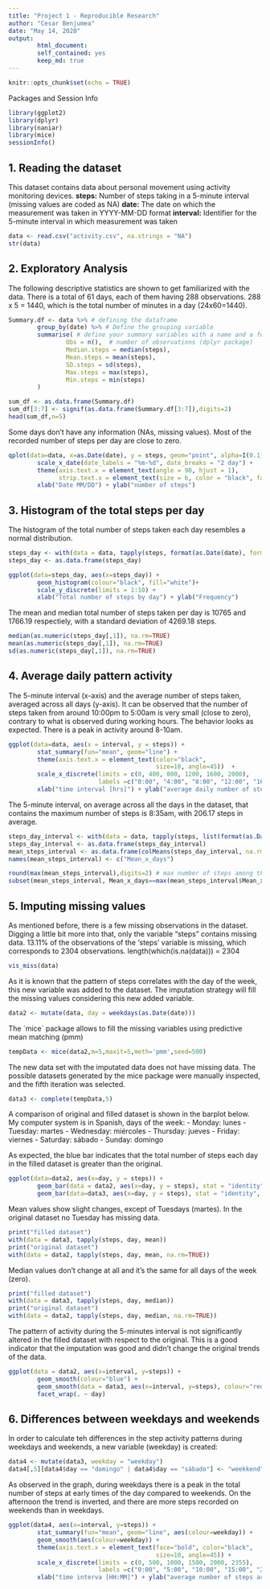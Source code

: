 ---
title: "Project 1 - Reproducible Research"
author: "Cesar Benjumea"
date: "May 14, 2020"
output: 
        html_document:
        self_contained: yes
        keep_md: true
---

```{r setup, include=FALSE}
knitr::opts_chunk$set(echo = TRUE)
```

Packages and Session Info
```{r}
library(ggplot2)
library(dplyr)
library(naniar)
library(mice)
sessionInfo()
```

## 1. Reading the dataset

This dataset contains data about personal movement using activity monitoring devices.
**steps:** Number of steps taking in a 5-minute interval (missing values are coded as NA)
**date:** The date on which the measurement was taken in YYYY-MM-DD format
**interval:** Identifier for the 5-minute interval in which measurement was taken
```{r}
data <- read.csv("activity.csv", na.strings = "NA")
str(data)
```
## 2. Exploratory Analysis

The following descriptive statistics are shown to get familiarized with the data.
There is a total of 61 days, each of them having 288 observations. 
288 x 5 = 1440, which is the total number of minutes in a day (24x60=1440).
```{r}
Summary.df <- data %>% # defining the dataframe
        group_by(date) %>% # Define the grouping variable
        summarise( # define your summary variables with a name and a function
                Obs = n(),  # number of observations (dplyr package)
                Median.steps = median(steps),
                Mean.steps = mean(steps),
                SD.steps = sd(steps),
                Max.steps = max(steps),
                Min.steps = min(steps)
        )

sum_df <- as.data.frame(Summary.df)
sum_df[3:7] <- signif(as.data.frame(Summary.df[3:7]),digits=2)
head(sum_df,n=5)
```

Some days don't have any information (NAs, missing values). 
Most of the recorded number of steps per day are close to zero.
```{r}
qplot(data=data, x=as.Date(date), y = steps, geom="point", alpha=I(0.1)) +
        scale_x_date(date_labels = "%m-%d", date_breaks = "2 day") +
        theme(axis.text.x = element_text(angle = 90, hjust = 1),  
              strip.text.x = element_text(size = 6, color = "black", face = "bold")) +
        xlab("Date MM/DD") + ylab("number of steps")
```

## 3. Histogram of the total steps per day

The histogram of the total number of steps taken each day resembles a normal distribution.
```{r}
steps_day <- with(data = data, tapply(steps, format(as.Date(date), format = "%m/%d"), sum))
steps_day <- as.data.frame(steps_day)

ggplot(data=steps_day, aes(x=steps_day)) + 
        geom_histogram(colour="black", fill="white")+
        scale_y_discrete(limits = 1:10) +
        xlab("Total number of steps by day") + ylab("Frequency")
```

The mean and median total number of steps taken per day is 10765 and 1766.19 respectiely, with a standard deviation of 4269.18 steps.
```{r}
median(as.numeric(steps_day[,1]), na.rm=TRUE)
mean(as.numeric(steps_day[,1]), na.rm=TRUE)
sd(as.numeric(steps_day[,1]), na.rm=TRUE)
```

## 4. Average daily pattern activity

The 5-minute interval (x-axis) and the average number of steps taken, averaged across all days (y-axis). It can be observed that the number of steps taken from around 10:00pm to 
5:00am is very small (close to zero), contrary to what is observed during working hours.
The behavior looks as expected. There is a peak in activity around 8-10am.
```{r}
ggplot(data=data, aes(x = interval, y = steps)) + 
        stat_summary(fun="mean", geom="line") +
        theme(axis.text.x = element_text(color="black", 
                                         size=10, angle=45))  +
        scale_x_discrete(limits = c(0, 400, 800, 1200, 1600, 2000),
                         labels =c("0:00", "4:00", "8:00", "12:00", "16:00", "20:00")) +
        xlab("time interval [hrs]") + ylab("average daily number of steps")
```

The 5-minute interval, on average across all the days in the dataset, that contains the maximum number of steps is 8:35am, with 206.17 steps in average.
```{r}
steps_day_interval <- with(data = data, tapply(steps, list(format(as.Date(date), format = "%m/%d"), interval), sum))
steps_day_interval <- as.data.frame(steps_day_interval)
mean_steps_interval <- as.data.frame(colMeans(steps_day_interval, na.rm = TRUE))
names(mean_steps_interval) <- c("Mean_x_days")

round(max(mean_steps_interval),digits=2) # max number of steps among the 5-minute intervals
subset(mean_steps_interval, Mean_x_days==max(mean_steps_interval$Mean_x_days))
```

## 5. Imputing missing values

As mentioned before, there is a few missing observations in the dataset.
Digging a little bit more into that, only the variable "steps" contains missing data. 13.11% of the observations of the 'steps' variable is missing, which corresponds to 2304 observations.
length(which(is.na(data))) = 2304
```{r}
vis_miss(data)
```

As it is known that the pattern of steps correlates with the day of the week, this new variable was added to the dataset. The imputation strategy will fill the missing values considering this new added variable. 
```{r}
data2 <- mutate(data, day = weekdays(as.Date(date)))
```

The ´mice´ package allows to fill the missing variables using predictive mean matching (pmm)
```{r}
tempData <- mice(data2,m=5,maxit=5,meth='pmm',seed=500)
```

The new data set with the imputated data does not have missing data. The possible datasets generated by the mice package were manually inspected, and the fifth iteration was selected.
```{r}
data3 <- complete(tempData,5)
```

A comparison of original and filled dataset is shown in the barplot below.
My computer system is in Spanish, days of the week:
- Monday: lunes
- Tuesday: martes
- Wednesday: miércoles
- Thursday: jueves
- Friday: viernes
- Saturday: sábado
- Sunday: domingo

As expected, the blue bar indicates that the total number of steps each day in the filled dataset is greater than the original. 
```{r}
ggplot(data=data2, aes(x=day, y = steps)) +
        geom_bar(data = data2, aes(x=day, y = steps), stat = "identity", fill = "red", alpha = 0.2) +
        geom_bar(data=data3, aes(x=day, y = steps), stat = "identity", fill = "blue", alpha = 0.2)

```

Mean values show slight changes, except of Tuesdays (martes). In the original dataset no Tuesday has missing data.
```{r}
print("filled dataset")
with(data = data3, tapply(steps, day, mean))
print("original dataset")
with(data = data2, tapply(steps, day, mean, na.rm=TRUE))
```
Median values don't change at all and it's the same for all days of the week (zero).
```{r}
print("filled dataset")
with(data = data3, tapply(steps, day, median))
print("original dataset")
with(data = data2, tapply(steps, day, median, na.rm=TRUE))
```

The pattern of activity during the 5-minutes interval is not significantly altered in the filled dataset with respect to the original. This is a good indicator that the imputation was good and didn't change the original trends of the data.
```{r}
ggplot(data = data2, aes(x=interval, y=steps)) + 
        geom_smooth(colour="blue") +
        geom_smooth(data = data3, aes(x=interval, y=steps), colour="red") +
        facet_wrap(. ~ day)

```

## 6. Differences between weekdays and weekends

In order to calculate teh differences in the step activity patterns during weekdays and weekends, a new variable (weekday) is created: 
```{r}
data4 <- mutate(data3, weekday = "weekday")
data4[,5][data4$day == "domingo" | data4$day == "sábado"] <- "weekkend"
```

As observed in the graph, during weekdays there is a peak in the total number of steps at early times of the day compared to weekends. On the afternoon the trend is inverted, and there are more steps recorded on weekends than in weekdays.
```{r}
ggplot(data4, aes(x=interval, y=steps)) + 
        stat_summary(fun="mean", geom="line", aes(colour=weekday)) +
        geom_smooth(aes(colour=weekday)) +
        theme(axis.text.x = element_text(face="bold", color="black", 
                                         size=10, angle=45)) +
        scale_x_discrete(limits = c(0, 500, 1000, 1500, 2000, 2355),
                         labels =c("0:00", "5:00", "10:00", "15:00", "20:00", "23:55")) +
        xlab("time interva [HH:MM]") + ylab("average number of steps across days")

```


